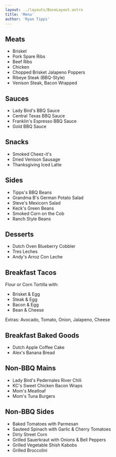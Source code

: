 ```yaml
---
layout: ../layouts/BaseLayout.astro
title: 'Menu'
author: 'Ryan Tipps'
---
```


## Meats

- Brisket
- Pork Spare Ribs
- Beef Ribs
- Chicken
- Chopped Brisket Jalapeno Poppers
- Ribeye Steak (BBQ-Style)
- Venison Steak, Bacon Wrapped

## Sauces

- Lady Bird's BBQ Sauce
- Central Texas BBQ Sauce
- Franklin's Espresso BBQ Sauce
- Gold BBQ Sauce

## Snacks

- Smoked Cheez-it's
- Dried Venison Sausage
- Thanksgiving Iced Latte

## Sides

- Tipps's BBQ Beans
- Grandma B's German Potato Salad
- Steve's Mexicorn Salad
- Keck's Green Beans
- Smoked Corn on the Cob
- Ranch Style Beans

## Desserts

- Dutch Oven Blueberry Cobbler
- Tres Leches
- Andy's Arroz Con Leche

## Breakfast Tacos

Flour or Corn Tortilla with:

- Brisket & Egg
- Steak & Egg
- Bacon & Egg
- Bean & Cheese

Extras: Avocado, Tomato, Onion, Jalapeno, Cheese

## Breakfast Baked Goods

- Dutch Apple Coffee Cake
- Alex's Banana Bread

## Non-BBQ Mains

- Lady Bird's Pedernales River Chili
- KC's Sweet Chicken Bacon Wraps
- Mom's Meatloaf
- Mom's Tuna Burgers

## Non-BBQ Sides

- Baked Tomatoes with Parmesan
- Sauteed Spinach with Garlic & Cherry Tomatoes
- Dirty Street Corn
- Grilled Sauerkraut with Onions & Bell Peppers
- Grilled Vegetable Shish Kabobs
- Grilled Broccolini

